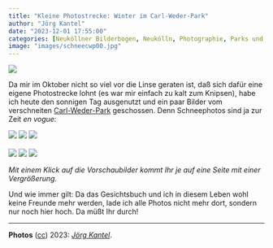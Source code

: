 ```yaml
---
title: "Kleine Photostrecke: Winter im Carl-Weder-Park"
author: "Jörg Kantel"
date: "2023-12-01 17:55:00"
categories: [Neuköllner Bilderbogen, Neukölln, Photographie, Parks und Gärten]
image: "images/schneecwp00.jpg"
---
```


[![](images/schneecwp00-b.jpg)](https://www.flickr.com/photos/schockwellenreiter/53367518212/)

Da mir im Oktober nicht so viel vor die Linse geraten ist, daß sich dafür eine eigene Photostrecke lohnt (es war mir einfach zu kalt zum Knipsen), habe ich heute den sonnigen Tag ausgenutzt und ein paar Bilder vom verschneiten [Carl-Weder-Park](https://de.wikipedia.org/wiki/Carl-Weder-Park) geschossen. Denn Schneephotos sind ja zur Zeit *en vogue*:

[![](images/schneecwp01.jpg)](https://www.flickr.com/photos/schockwellenreiter/53368864965/)&nbsp;[![](images/schneecwp02.jpg)](https://www.flickr.com/photos/schockwellenreiter/53368733149/)&nbsp;[![](images/schneecwp03.jpg)](https://www.flickr.com/photos/schockwellenreiter/53368422966/)<br /><br />
[![](images/schneecwp04.jpg)](https://www.flickr.com/photos/schockwellenreiter/53368868760/)&nbsp;[![](images/schneecwp05.jpg)](https://www.flickr.com/photos/schockwellenreiter/53367521782/)&nbsp;[![](images/schneecwp06.jpg)](https://www.flickr.com/photos/schockwellenreiter/53367522192/)

*Mit einem Klick auf die Vorschaubilder kommt Ihr je auf eine Seite mit einer Vergrößerung.*

Und wie immer gilt: Da das Gesichtsbuch und ich in diesem Leben wohl keine Freunde mehr werden, lade ich alle Photos nicht mehr dort, sondern nur noch hier hoch. Da müßt Ihr durch!

---

**Photos** ([cc](http://creativecommons.org/licenses/by-nc-nd/2.0/)) 2023: *[Jörg Kantel](http://cognitiones.kantel-chaos-team.de/cv.html)*.